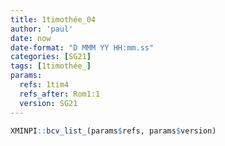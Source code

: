```yaml
---
title: 1timothée_04
author: 'paul'
date: now
date-format: "D MMM YY HH:mm.ss"
categories: [SG21]
tags: [1timothée_]
params:
  refs: 1tim4
  refs_after: Rom1:1
  version: SG21
---
```


```r
XMINPI::bcv_list_(params$refs, params$version)
```

